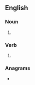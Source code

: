 ==English==

===Noun===
{{head|en|noun plural form}}

# {{plural of|rebutter|lang=en}}

===Verb===
{{head|en|verb form}}

# {{en-third-person singular of|rebutter}}

===Anagrams===
* {{anagrams|en|a=beerrsttu|butterers}}